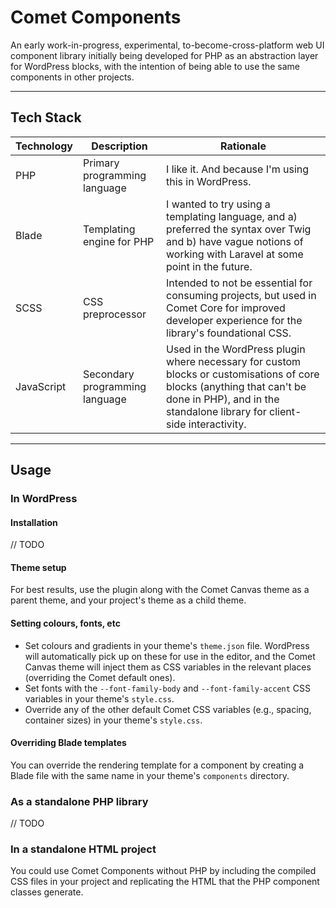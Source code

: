 
<Meta title="Documentation/Introduction"/>

# Comet Components

An early work-in-progress, experimental, to-become-cross-platform web UI component library initially being developed for PHP as
an abstraction layer for WordPress blocks, with the intention of being able to use the same components in other
projects.

---
## Tech Stack

| Technology | Description                    | Rationale                                                                                                                                                                                          |
|------------|--------------------------------|----------------------------------------------------------------------------------------------------------------------------------------------------------------------------------------------------|
| PHP        | Primary programming language   | I like it. And because I'm using this in WordPress.                                                                                                                                                |
| Blade	     | Templating engine for PHP      | I wanted to try using a templating language, and a) preferred the syntax over Twig and b) have vague notions of working with Laravel at some point in the future.                                  |
| SCSS 	     | CSS preprocessor               | Intended to not be essential for consuming projects, but used in Comet Core for improved developer experience for the library's foundational CSS.                                                  |
| JavaScript | Secondary programming language | Used in the WordPress plugin where necessary for custom blocks or customisations of core blocks (anything that can't be done in PHP), and in the standalone library for client-side interactivity. |

---
## Usage

### In WordPress

#### Installation
// TODO

#### Theme setup
For best results, use the plugin along with the Comet Canvas theme as a parent theme, and your project's theme as a child theme.

#### Setting colours, fonts, etc
- Set colours and gradients in your theme's `theme.json` file. WordPress will automatically pick up on these for use in the editor, and the Comet Canvas theme will inject them as CSS variables in the relevant places (overriding the Comet default ones).
- Set fonts with the `--font-family-body` and `--font-family-accent` CSS variables in your theme's `style.css`.
- Override any of the other default Comet CSS variables (e.g., spacing, container sizes) in your theme's `style.css`.

#### Overriding Blade templates
You can override the rendering template for a component by creating a Blade file with the same name in your theme's `components` directory.

### As a standalone PHP library
// TODO

### In a standalone HTML project
You could use Comet Components without PHP by including the compiled CSS files in your project and replicating the HTML that the PHP component classes generate.
